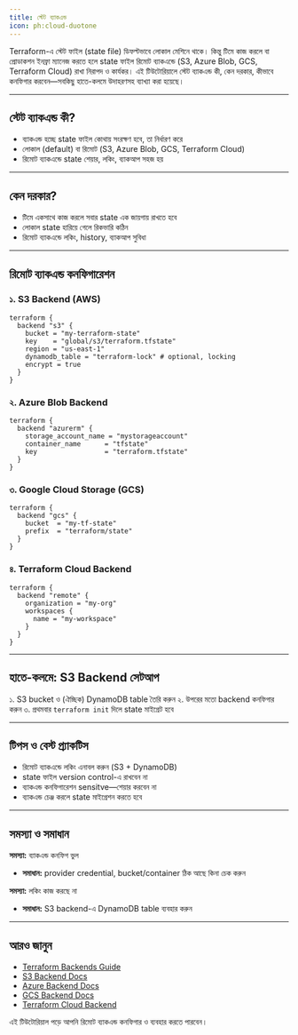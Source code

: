 ```yaml
---
title: স্টেট ব্যাকএন্ড
icon: ph:cloud-duotone
---
```


Terraform-এ স্টেট ফাইল (state file) ডিফল্টভাবে লোকাল মেশিনে থাকে। কিন্তু টিমে কাজ করলে বা প্রোডাকশন ইনফ্রা ম্যানেজ করতে হলে state ফাইল রিমোট ব্যাকএন্ডে (S3, Azure Blob, GCS, Terraform Cloud) রাখা নিরাপদ ও কার্যকর। এই টিউটোরিয়ালে স্টেট ব্যাকএন্ড কী, কেন দরকার, কীভাবে কনফিগার করবেন—সবকিছু হাতে-কলমে উদাহরণসহ ব্যাখ্যা করা হয়েছে।

---

## স্টেট ব্যাকএন্ড কী?

- ব্যাকএন্ড হচ্ছে state ফাইল কোথায় সংরক্ষণ হবে, তা নির্ধারণ করে
- লোকাল (default) বা রিমোট (S3, Azure Blob, GCS, Terraform Cloud)
- রিমোট ব্যাকএন্ডে state শেয়ার, লকিং, ব্যাকআপ সহজ হয়

---

## কেন দরকার?

- টিমে একসাথে কাজ করলে সবার state এক জায়গায় রাখতে হবে
- লোকাল state হারিয়ে গেলে রিকভারি কঠিন
- রিমোট ব্যাকএন্ডে লকিং, history, ব্যাকআপ সুবিধা

---

## রিমোট ব্যাকএন্ড কনফিগারেশন

### ১. S3 Backend (AWS)
```hcl
terraform {
  backend "s3" {
    bucket = "my-terraform-state"
    key    = "global/s3/terraform.tfstate"
    region = "us-east-1"
    dynamodb_table = "terraform-lock" # optional, locking
    encrypt = true
  }
}
```

### ২. Azure Blob Backend
```hcl
terraform {
  backend "azurerm" {
    storage_account_name = "mystorageaccount"
    container_name      = "tfstate"
    key                 = "terraform.tfstate"
  }
}
```

### ৩. Google Cloud Storage (GCS)
```hcl
terraform {
  backend "gcs" {
    bucket  = "my-tf-state"
    prefix  = "terraform/state"
  }
}
```

### ৪. Terraform Cloud Backend
```hcl
terraform {
  backend "remote" {
    organization = "my-org"
    workspaces {
      name = "my-workspace"
    }
  }
}
```

---

## হাতে-কলমে: S3 Backend সেটআপ

১. S3 bucket ও (ঐচ্ছিক) DynamoDB table তৈরি করুন
২. উপরের মতো backend কনফিগার করুন
৩. প্রথমবার `terraform init` দিলে state মাইগ্রেট হবে

---

## টিপস ও বেস্ট প্র্যাকটিস

- রিমোট ব্যাকএন্ডে লকিং এনাবল করুন (S3 + DynamoDB)
- state ফাইল version control-এ রাখবেন না
- ব্যাকএন্ড কনফিগারেশন sensitve—শেয়ার করবেন না
- ব্যাকএন্ড চেঞ্জ করলে state মাইগ্রেশন করতে হবে

---

## সমস্যা ও সমাধান

**সমস্যা:** ব্যাকএন্ড কনফিগ ভুল
- **সমাধান:** provider credential, bucket/container ঠিক আছে কিনা চেক করুন

**সমস্যা:** লকিং কাজ করছে না
- **সমাধান:** S3 backend-এ DynamoDB table ব্যবহার করুন

---

## আরও জানুন
- [Terraform Backends Guide](https://developer.hashicorp.com/terraform/language/settings/backends/configuration)
- [S3 Backend Docs](https://developer.hashicorp.com/terraform/language/settings/backends/s3)
- [Azure Backend Docs](https://developer.hashicorp.com/terraform/language/settings/backends/azurerm)
- [GCS Backend Docs](https://developer.hashicorp.com/terraform/language/settings/backends/gcs)
- [Terraform Cloud Backend](https://developer.hashicorp.com/terraform/cloud-docs/workspaces)

এই টিউটোরিয়াল পড়ে আপনি রিমোট ব্যাকএন্ড কনফিগার ও ব্যবহার করতে পারবেন।
